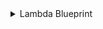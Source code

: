 <details>
<summary> Lambda Blueprint </summary>

```json showLineNumbers
{
  "identifier": "lambda",
  "description": "This blueprint represents an AWS Lambda function in our software catalog",
  "title": "Lambda",
  "icon": "Lambda",
  "schema": {
    "properties": {
      "link": {
        "type": "string",
        "format": "url",
        "title": "Link"
      },
      "description": {
        "type": "string",
        "title": "Description"
      },
      "memorySize": {
        "type": "number",
        "title": "Memory Size"
      },
      "ephemeralStorageSize": {
        "type": "number",
        "title": "Ephemeral Storage Size"
      },
      "timeout": {
        "type": "number",
        "title": "Timeout"
      },
      "runtime": {
        "type": "string",
        "title": "Runtime"
      },
      "packageType": {
        "type": "string",
        "enum": ["Image", "Zip"],
        "title": "Package Type"
      },
      "environment": {
        "type": "object",
        "title": "Environment"
      },
      "architectures": {
        "type": "array",
        "items": {
          "type": "string",
          "enum": ["x86_64", "arm64"]
        },
        "title": "Architectures"
      },
      "layers": {
        "type": "array",
        "title": "Layers"
      },
      "tags": {
        "type": "array",
        "title": "Tags"
      },
      "iamRole": {
        "type": "string",
        "format": "url",
        "title": "IAM Role",
        "icon": "Unlock"
      },
      "arn": {
        "type": "string",
        "title": "ARN"
      }
    },
    "required": []
  },
  "mirrorProperties": {},
  "calculationProperties": {},
  "aggregationProperties": {},
  "relations": {
    "account": {
      "title": "Account",
      "target": "awsAccount",
      "required": true,
      "many": false
    }
  }
}
```

</details>

